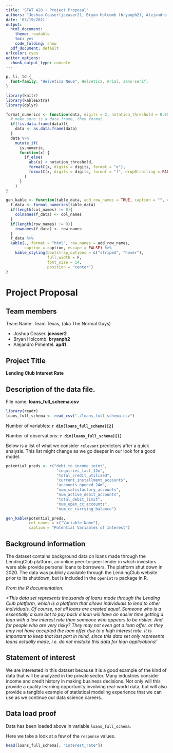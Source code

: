 ```yaml
---
title: 'STAT 420 - Project Proposal'
authors: "Joshua Ceaser(jceaser2), Bryan Holcomb (bryanph2), Alejandro Pimentel (ap41)"
date: '07/19/2021'
output:
  html_document: 
    theme: readable
    toc: yes  
    code_folding: show
  pdf_document: default
urlcolor: cyan
editor_options: 
  chunk_output_type: console
---
```


```css
p, li, td {
  font-family: "Helvetica Neue", Helvetica, Arial, sans-serif;
}
```

```r
library(knitr)
library(kableExtra)
library(dplyr)

format_numerics <- function(data, digits = 2, notation_threshold = 0.00001) {
  # make sure is a data.frame, then format
  if(!is.data.frame(data)){
    data <- as.data.frame(data)
  }  
  data %>% 
    mutate_if(
      is.numeric, 
      function(x) {
        if_else(
          abs(x) < notation_threshold, 
          formatC(x, digits = digits, format = "e"), 
          formatC(x, digits = digits, format = "f", drop0trailing = FALSE)
        )
      }
    )
}

gen_kable <- function(table_data, add_row_names = TRUE, caption = "", col_names = c(), row_names = c()) {
  f_data <- format_numerics(table_data) 
  if(length(col_names) != 0){
    colnames(f_data) <- col_names
  }
  if(length(row_names) != 0){
    rownames(f_data) <- row_names
  }  
  f_data %>%
  kable(., format = "html", row.names = add_row_names,
        caption = caption, escape = FALSE) %>%
    kable_styling(bootstrap_options = c("striped", "hover"),
                  full_width = F,
                  font_size = 14,
                  position = "center")
}
```


# Project Proposal

## Team members

Team Name: Team Texas, (aka The Normal Guys)

- Joshua Ceaser. **jceaser2**
- Bryan Holcomb. **bryanph2**
- Alejandro Pimentel. **ap41**

## Project Title

**Lending Club Interest Rate **

## Description of the data file.

File name: **loans_full_schema.csv**

```r
library(readr)
loans_full_schema <- read_csv("./loans_full_schema.csv")
```

Number of variables: **`r dim(loans_full_schema)[2]`**

Number of observations: **`r dim(loans_full_schema)[1]`**

Below is a list of what we consider `relevant` predictors after a quick analysis. This list might change as we go deeper in our look for a good model.

```r

potential_preds <- c("debt_to_income_joint",
                      "inquiries_last_12m",
                      "total_credit_utilized",
                      "current_installment_accounts",
                      "accounts_opened_24m",
                      "num_satisfactory_accounts",
                      "num_active_debit_accounts",
                      "total_debit_limit",
                      "num_open_cc_accounts",
                      "num_cc_carrying_balance")

gen_kable(potential_preds, 
          col_names = c("Variable Name"),
          caption = "Potential Variables of Interest")
```

## Background information

The dataset contains background data on loans made through the LendingClub platform, an online peer-to-peer lender in which investors were able provide personal loans to borrowers. The platform shut down in 2020. The data was publicly available through the LendingClub website prior to its shutdown, but is included in the `openintro` package in R.

*From the R documentation:*

*>This data set represents thousands of loans made through the Lending Club platform, which is a platform that allows individuals to lend to other individuals. Of course, not all loans are created equal. Someone who is a essentially a sure bet to pay back a loan will have an easier time getting a loan with a low interest rate than someone who appears to be riskier. And for people who are very risky? They may not even get a loan offer, or they may not have accepted the loan offer due to a high interest rate. It is important to keep that last part in mind, since this data set only represents loans actually made, i.e. do not mistake this data for loan applications!*

## Statement of interest

We are interested in this dataset because it is a good example of the kind of data that will be analyzed in the private sector. Many industries consider income and credit history in making business decisions. Not only will this provide a quality learning opportunity involving real-world data, but will also provide a tangible example of statistical modeling experience that we can use as we continue our data science careers.

## Data load proof

Data has been loaded above in variable `loans_full_schema`.

Here we take a look at a few of the `response` values.

```r
head(loans_full_schema[, "interest_rate"])
```

